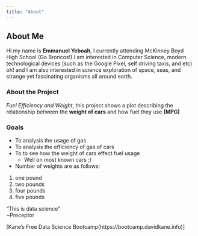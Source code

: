 ```yaml
---
title: "About"
---
```



## About Me

Hi my name is **Emmanuel Yeboah**, I currently attending McKinney Boyd High School (Go Broncos!) I am interested in Computer Science, modern technological devices (such as the Google Pixel, self driving taxis, and etc) oh! and I am also interested in science exploration of space, seas, and strange yet fascinating organisms all around earth. 

### About the Project
*Fuel Efficiency and Weight*, this project shows a plot describing the relationship between the **weight of cars** and how fuel they use **(MPG)**


### Goals
- To analysis the usage of gas 
- To analysis the efficiency of gas of cars
- To to see how the weight of cars effect fuel usage
  + Well on most known cars ;)
  
- Number of weights are as follows:
1. one pound
2. two pounds
3. four pounds
4. five pounds


"This is data science"
\
~Preceptor

[Kane’s Free Data Science Bootcamp(https://bootcamp.davidkane.info)]



